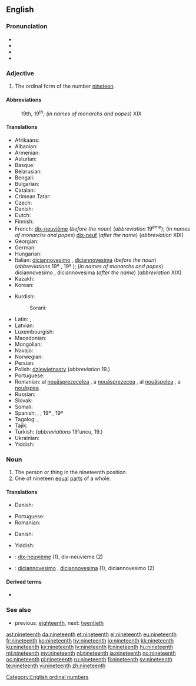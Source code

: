 ==English==
{{number box|en|19}}

===Pronunciation===
* {{IPA|/ˌnaɪnˈtiːnθ/|lang=en}}
* {{audio|En-us-nineteenth.ogg|Audio (US)|lang=en}}
* {{rhymes|iːnθ|lang=en}}
* {{hyphenation|nine|teenth|lang=en}}

===Adjective===
{{en-adj|-}}

# The ordinal form of the number [[nineteen]].

====Abbreviations====
: 19th, 19<sup>th</sup>; (''in names of monarchs and popes'') XIX

====Translations====
{{trans-top|the ordinal form of the number nineteen}}
* Afrikaans: {{t|af|negentiende}}
* Albanian: {{t+|sq|nëntëmbëdhjetë}}
* Armenian: {{t+|hy|տասնիններորդ|sc=Armn}}
* Asturian: {{t+|ast|decimonovenu}}
* Basque: {{t|eu|hemeretzigarren}}
* Belarusian: {{t|be|дзевятна́ццаты|m|sc=Cyrl}}
* Bengali: {{t|bn|ঊনবিংশ}}
* Bulgarian: {{t|bg|деветнадесети|sc=Cyrl}}
* Catalan: {{t+|ca|dinovè|m}}
* Crimean Tatar: {{t|crh|on doquzıncı}}
* Czech: {{t+|cs|devatenáctý}}
* Danish: {{t+|da|nittende}}
* Dutch: {{t+|nl|negentiende}}
* Finnish: {{t|fi|yhdeksästoista}}
* French: [[dix-neuvième]] (''before the noun'') (''abbreviation'' 19<sup>ème</sup>); (''in names of monarchs and popes'') [[dix-neuf]] (''after the name'') (''abbreviation'' XIX)
* Georgian: {{t|ka|მეცხრამეტე|sc=Geor}}
* German: {{t+|de|neunzehnte}}
* Hungarian: {{t+|hu|tizenkilencedik}}
* Italian: [[diciannovesimo]] {{g|m}}, [[diciannovesima]] {{g|f}} (''before the noun'') (''abbreviations'' 19º {{g|m}}, 19ª {{g|f}}); (''in names of monarchs and popes'') diciannovesimo {{g|m}}, diciannovesima {{g|f}} (''after the name'') (''abbreviation'' XIX)
* Kazakh: {{t|kk|он тоғызыншы|sc=Cyrl}}
* Korean: {{t+|ko|열아홉째|tr=yeolapobjjae|sc=Kore}}
{{trans-mid}}
* Kurdish:
*: Sorani: {{t|ku|نۆزده‌یه‌م}}
* Latin: {{t|la|nonus decimus}}, {{t|la|nonum decimum|n}}
* Latvian: {{t|lv|deviņpadsmitais|m}}
* Luxembourgish: {{t|lb|nonzéngt}}
* Macedonian: {{t|mk|деветнаесетти|sc=Cyrl}}
* Mongolian: {{t|mn|арван есдүгээр|sc=Cyrl}}
* Navajo: {{t|nv|nahastʼéítsʼáadah góneʼ}}
* Norwegian: {{t|no|nittende}}
* Persian: {{t+|fa|نوزدهم|tr=nuzdahom|sc=fa-Arab}}
* Polish: [[dziewiętnasty]] (''abbreviation'' 19.)
* Portuguese: {{t|pt|décimo nono}}
* Romanian: al [[nouăsprezecelea]] {{g|m}}, a [[nouăsprezecea]] {{g|f}}, al [[nouășpelea]] {{qualifier|m, informal}}, a [[nouășpea]] {{qualifier|f, informal}}
* Russian: {{t+|ru|девятна́дцатый}}
* Slovak: {{t|sk|devätnásty}}
* Somali: {{t|so|sagaal iyo tobnaadna}}
* Spanish: {{t+|es|decimonoveno|m}}, {{t|es|decimonovena|f}}, {{qualifier|abbreviations}} 19º {{g|m}}, 19ª {{g|f}}
* Tagalog: {{t|tl|panlabinsiyam}}, {{t|tl|ikalabinsiyam}}
* Tajik: {{t|tg|нуздаҳум|sc=Cyrl}}
* Turkish: {{t|tr|on dokuzuncu}} (''abbreviations'' 19'uncu, 19.)
* Ukrainian: {{t+|uk|дев'ятна́дцятий|m|sc=Cyrl}}
* Yiddish: {{t|yi|נײַנצנט}}
{{trans-bottom}}

===Noun===
{{en-noun}}

# The person or thing in the nineteenth position.
# One of nineteen [[equal]] [[parts]] of a whole.

====Translations====
{{trans-top|person or thing in the nineteenth position}}
* Danish: {{t|da|nittener|c}}
{{trans-mid}}
* Portuguese: {{t|pt|décimo nono|m}}
* Romanian: {{t+|ro|nouăsprezecelea|m}}
{{trans-bottom}}

{{trans-top|one of nineteen equal parts of a whole}}
* Danish: {{t|da|nittendedel|c}}
{{trans-mid}}
* Yiddish: {{t|yi|נײַנצנטל|n}}
{{trans-bottom}}

{{checktrans-top}}
* {{ttbc|fr}}: [[dix-neuvième]] {{g|m|f}} (1), dix-neuvième {{g|m}} (2)
{{trans-mid}}
* {{ttbc|it}}: [[diciannovesimo]] {{g|m}}, [[diciannovesima]] {{g|f}} (1), diciannovesimo {{g|m}} (2)
{{trans-bottom}}

====Derived terms====
* {{l|en|nineteenth hole}}

===See also===
* previous: [[eighteenth]], next: [[twentieth]]

[[Category:English ordinal numbers]]

[[ast:nineteenth]]
[[da:nineteenth]]
[[et:nineteenth]]
[[el:nineteenth]]
[[eu:nineteenth]]
[[fr:nineteenth]]
[[ko:nineteenth]]
[[hy:nineteenth]]
[[io:nineteenth]]
[[kk:nineteenth]]
[[ku:nineteenth]]
[[ky:nineteenth]]
[[lv:nineteenth]]
[[lt:nineteenth]]
[[hu:nineteenth]]
[[ml:nineteenth]]
[[my:nineteenth]]
[[nl:nineteenth]]
[[ja:nineteenth]]
[[no:nineteenth]]
[[oc:nineteenth]]
[[pl:nineteenth]]
[[ru:nineteenth]]
[[fi:nineteenth]]
[[sv:nineteenth]]
[[te:nineteenth]]
[[vi:nineteenth]]
[[zh:nineteenth]]